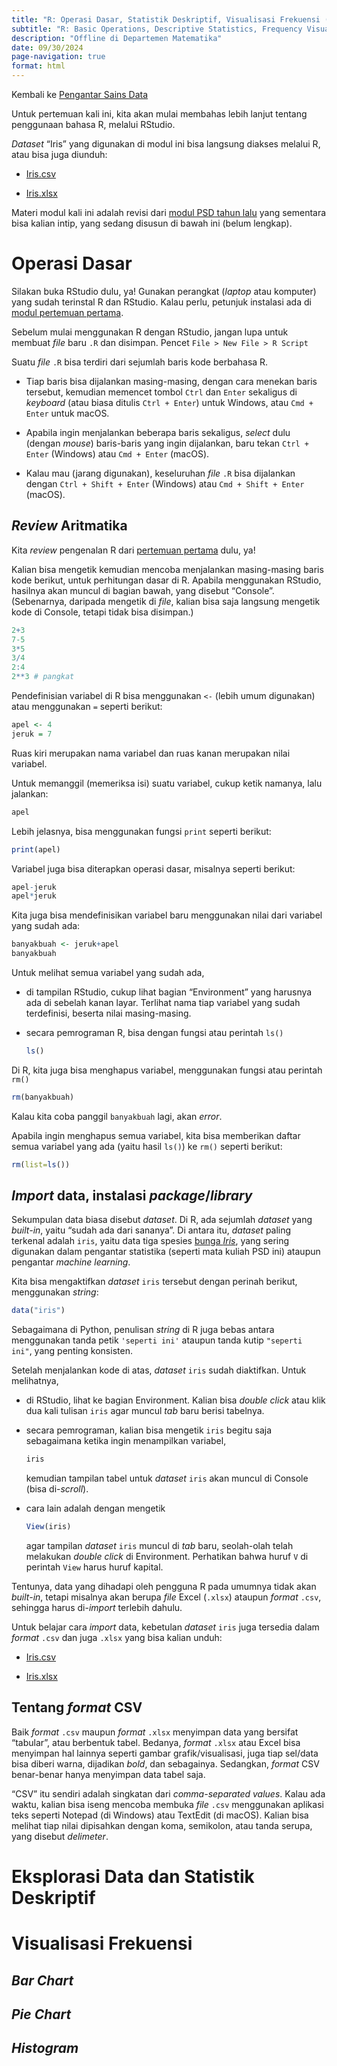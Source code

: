 ```yaml
---
title: "R: Operasi Dasar, Statistik Deskriptif, Visualisasi Frekuensi (Pertemuan 3)"
subtitle: "R: Basic Operations, Descriptive Statistics, Frequency Visualizations"
description: "Offline di Departemen Matematika"
date: 09/30/2024
page-navigation: true
format: html
---
```


Kembali ke [Pengantar Sains Data](./psd2024.qmd)

Untuk pertemuan kali ini, kita akan mulai membahas lebih lanjut tentang penggunaan bahasa R, melalui RStudio.

*Dataset* "Iris" yang digunakan di modul ini bisa langsung diakses melalui R, atau bisa juga diunduh:

* [Iris.csv](./Iris.csv)

* [Iris.xlsx](./Iris.xlsx)

Materi modul kali ini adalah revisi dari [modul PSD tahun lalu](../../../2023/ganjil/psd/Pekan%201/modul1.qmd) yang sementara bisa kalian intip, yang sedang disusun di bawah ini (belum lengkap).

# Operasi Dasar

Silakan buka RStudio dulu, ya! Gunakan perangkat (*laptop* atau komputer) yang sudah terinstal R dan RStudio. Kalau perlu, petunjuk instalasi ada di [modul pertemuan pertama](./modul1.qmd).

Sebelum mulai menggunakan R dengan RStudio, jangan lupa untuk membuat *file* baru `.R` dan disimpan. Pencet `File > New File > R Script`

Suatu *file* `.R` bisa terdiri dari sejumlah baris kode berbahasa R.

* Tiap baris bisa dijalankan masing-masing, dengan cara menekan baris tersebut, kemudian memencet tombol `Ctrl` dan `Enter` sekaligus di *keyboard* (atau biasa ditulis `Ctrl + Enter`) untuk Windows, atau `Cmd + Enter` untuk macOS.

* Apabila ingin menjalankan beberapa baris sekaligus, *select* dulu (dengan *mouse*) baris-baris yang ingin dijalankan, baru tekan `Ctrl + Enter` (Windows) atau `Cmd + Enter` (macOS).

* Kalau mau (jarang digunakan), keseluruhan *file* `.R` bisa dijalankan dengan `Ctrl + Shift + Enter` (Windows) atau `Cmd + Shift + Enter` (macOS).

## *Review* Aritmatika

Kita *review* pengenalan R dari [pertemuan pertama](./modul1.qmd) dulu, ya!

Kalian bisa mengetik kemudian mencoba menjalankan masing-masing baris kode berikut, untuk perhitungan dasar di R. Apabila menggunakan RStudio, hasilnya akan muncul di bagian bawah, yang disebut "Console". (Sebenarnya, daripada mengetik di *file*, kalian bisa saja langsung mengetik kode di Console, tetapi tidak bisa disimpan.)

```r
2+3
7-5
3*5
3/4
2:4
2**3 # pangkat
```

Pendefinisian variabel di R bisa menggunakan `<-` (lebih umum digunakan) atau menggunakan `=` seperti berikut:

```r
apel <- 4
jeruk = 7
```

Ruas kiri merupakan nama variabel dan ruas kanan merupakan nilai variabel.

Untuk memanggil (memeriksa isi) suatu variabel, cukup ketik namanya, lalu jalankan:

```r
apel
```

Lebih jelasnya, bisa menggunakan fungsi `print` seperti berikut:

```r
print(apel)
```

Variabel juga bisa diterapkan operasi dasar, misalnya seperti berikut:

```r
apel-jeruk
apel*jeruk
```

Kita juga bisa mendefinisikan variabel baru menggunakan nilai dari variabel yang sudah ada:

```r
banyakbuah <- jeruk+apel
banyakbuah
```

Untuk melihat semua variabel yang sudah ada,

- di tampilan RStudio, cukup lihat bagian "Environment" yang harusnya ada di sebelah kanan layar. Terlihat nama tiap variabel yang sudah terdefinisi, beserta nilai masing-masing.

- secara pemrograman R, bisa dengan fungsi atau perintah `ls()`

    ```r
    ls()
    ```

Di R, kita juga bisa menghapus variabel, menggunakan fungsi atau perintah `rm()`

```r
rm(banyakbuah)
```

Kalau kita coba panggil `banyakbuah` lagi, akan *error*.

Apabila ingin menghapus semua variabel, kita bisa memberikan daftar semua variabel yang ada (yaitu hasil `ls()`) ke `rm()` seperti berikut:

```r
rm(list=ls())
```

## *Import* data, instalasi *package*/*library*

Sekumpulan data biasa disebut *dataset*. Di R, ada sejumlah *dataset* yang *built-in*, yaitu "sudah ada dari sananya". Di antara itu, *dataset* paling terkenal adalah `iris`, yaitu data tiga spesies [bunga *Iris*](https://en.wikipedia.org/wiki/Iris_(plant)), yang sering digunakan dalam pengantar statistika (seperti mata kuliah PSD ini) ataupun pengantar *machine learning*.

Kita bisa mengaktifkan *dataset* `iris` tersebut dengan perinah berikut, menggunakan *string*:

```r
data("iris")
```

Sebagaimana di Python, penulisan *string* di R juga bebas antara menggunakan tanda petik `'seperti ini'` ataupun tanda kutip `"seperti ini"`, yang penting konsisten.

Setelah menjalankan kode di atas, *dataset* `iris` sudah diaktifkan. Untuk melihatnya,

* di RStudio, lihat ke bagian Environment. Kalian bisa *double click* atau klik dua kali tulisan `iris` agar muncul *tab* baru berisi tabelnya.

* secara pemrograman, kalian bisa mengetik `iris` begitu saja sebagaimana ketika ingin menampilkan variabel,

    ```r
    iris
    ```

    kemudian tampilan tabel untuk *dataset* `iris` akan muncul di Console (bisa di-*scroll*).

* cara lain adalah dengan mengetik

    ```r
    View(iris)
    ```

    agar tampilan *dataset* `iris` muncul di *tab* baru, seolah-olah telah melakukan *double click* di Environment. Perhatikan bahwa huruf `V` di perintah `View` harus huruf kapital.

Tentunya, data yang dihadapi oleh pengguna R pada umumnya tidak akan *built-in*, tetapi misalnya akan berupa *file* Excel (`.xlsx`) ataupun *format* `.csv`, sehingga harus di-*import* terlebih dahulu.

Untuk belajar cara *import* data, kebetulan *dataset* `iris` juga tersedia dalam *format* `.csv` dan juga `.xlsx` yang bisa kalian unduh:

* [Iris.csv](./Iris.csv)

* [Iris.xlsx](./Iris.xlsx)

::: {.callout-note}
## Tentang *format* CSV
Baik *format* `.csv` maupun *format* `.xlsx` menyimpan data yang bersifat "tabular", atau berbentuk tabel. Bedanya, *format* `.xlsx` atau Excel bisa menyimpan hal lainnya seperti gambar grafik/visualisasi, juga tiap sel/data bisa diberi warna, dijadikan *bold*, dan sebagainya. Sedangkan, *format* CSV benar-benar hanya menyimpan data tabel saja.

"CSV" itu sendiri adalah singkatan dari *comma-separated values*. Kalau ada waktu, kalian bisa iseng mencoba membuka *file* `.csv` menggunakan aplikasi teks seperti Notepad (di Windows) atau TextEdit (di macOS). Kalian bisa melihat tiap nilai dipisahkan dengan koma, semikolon, atau tanda serupa, yang disebut *delimeter*.
:::

# Eksplorasi Data dan Statistik Deskriptif

# Visualisasi Frekuensi

## *Bar Chart*

## *Pie Chart*

## *Histogram*
